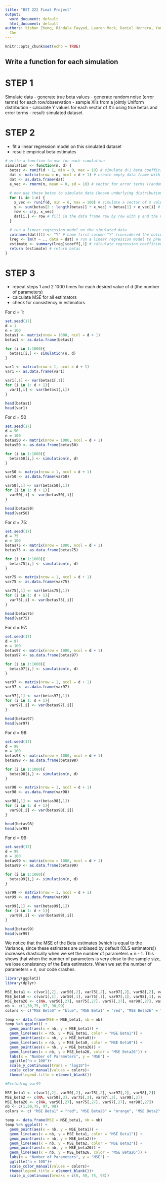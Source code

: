 ```yaml
---
title: "BST 222 Final Project"
output:
  word_document: default
  html_document: default
authors: Yishan Zheng, Rindala Fayyad, Lauren Mock, Daniel Herrera, Yuning Liu, Jinyi
  Che
---
```


```r
knitr::opts_chunk$set(echo = TRUE)
```


## Write a function for each simulation

# STEP 1

Simulate data
- generate true beta values
- generate random noise (error terms) for each row/observation
- sample Xi's from a jointly Uniform distribution
- calculate Y values for each vector of X's using true betas and error terms
- result: simulated dataset

# STEP 2

- fit a linear regression model on this simulated dataset
- result: empirical beta estimates 

```r
# write a function to use for each simulation
simulation <- function(n, d) {
  betas <- runif(d + 1, min = 0, max = 10) # simulate d+1 beta coefficients
  dat <- matrix(nrow = n, ncol = d + 1) # create empty data frame with n rows and d+1 columns
  dat <- as.data.frame(dat)
  e_vec <- rnorm(n, mean = 0, sd = 10) # vector for error terms (random noise)
  
  # now use these betas to simulate data (known underlying distribution)
  for (i in 1:n) {
    x_vec <- runif(d, min = 0, max = 100) # simulate a vector of X values from U[0,100]
    y <- sum(betas[2 : length(betas)] * x_vec) + betas[1] + e_vec[i] # Y = B0 + B1X1 + B2X2 + ... + error
    row <- c(y, x_vec) 
    dat[i,] <- row # fill in the data frame row by row with y and the vector of X values
  }
  
  # run a linear regression model on the simulated data
  colnames(dat)[1] <- "Y" # name first column "Y" (considered the outcome)
  lreg <- lm(Y ~ ., data = dat) # run a linear regression model to predict Y given the Xs
  estimate <- summary(lreg)$coeff[,1] # calculate regression coefficients (betas)
  return (estimate) # return betas
}
```


# STEP 3

- repeat steps 1 and 2 1000 times for each desired value of d (the number of parameters)
- calculate MSE for all estimators
- check for consistency in estimators


For d = 1:

```r

set.seed(17)
d = 1
n = 100
betas1 <- matrix(nrow = 1000, ncol = d + 1)
betas1 <- as.data.frame(betas1)

for (i in 1:1000){
  betas1[i,] <- simulation(n, d)
}

var1 <- matrix(nrow = 1, ncol = d + 1)
var1 <- as.data.frame(var1)

var1[,1] <- var(betas1[,1])
for (i in 1: d + 1){
  var1[,i] <- var(betas1[,i])
}

head(betas1)
head(var1)

```


For d = 50

```r
set.seed(17)
d = 50
n = 100
betas50 <- matrix(nrow = 1000, ncol = d + 1)
betas50 <- as.data.frame(betas50)

for (i in 1:1000){
  betas50[i,] <- simulation(n, d)
}

var50 <- matrix(nrow = 1, ncol = d + 1)
var50 <- as.data.frame(var50)

var50[,1] <- var(betas50[,1])
for (i in 1: d + 1){
  var50[,i] <- var(betas50[,i])
}

head(betas50)
head(var50)
```

For d = 75:

```r
set.seed(17)
d = 75
n = 100
betas75 <- matrix(nrow = 1000, ncol = d + 1)
betas75 <- as.data.frame(betas75)

for (i in 1:1000){
  betas75[i,] <- simulation(n, d)
}

var75 <- matrix(nrow = 1, ncol = d + 1)
var75 <- as.data.frame(var75)

var75[,1] <- var(betas75[,1])
for (i in 1: d + 1){
  var75[,i] <- var(betas75[,i])
}

head(betas75)
head(var75)

```


For d = 97:

```r
set.seed(17)
d = 97
n = 100
betas97 <- matrix(nrow = 1000, ncol = d + 1)
betas97 <- as.data.frame(betas97)

for (i in 1:1000){
  betas97[i,] <- simulation(n, d)
}

var97 <- matrix(nrow = 1, ncol = d + 1)
var97 <- as.data.frame(var97)

var97[,1] <- var(betas97[,1])
for (i in 1: d + 1){
  var97[,i] <- var(betas97[,i])
}

head(betas97)
head(var97)

```


For d = 98:

```r
set.seed(17)
d = 98
n = 100
betas98 <- matrix(nrow = 1000, ncol = d + 1)
betas98 <- as.data.frame(betas98)

for (i in 1:1000){
  betas98[i,] <- simulation(n, d)
}

var98 <- matrix(nrow = 1, ncol = d + 1)
var98 <- as.data.frame(var98)

var98[,1] <- var(betas98[,1])
for (i in 1: d + 1){
  var98[,i] <- var(betas98[,i])
}

head(betas98)
head(var98)
```


For d = 99:

```r
set.seed(17)
d = 99
n = 100
betas99 <- matrix(nrow = 1000, ncol = d + 1)
betas99 <- as.data.frame(betas99)

for (i in 1:1000){
  betas99[i,] <- simulation(n, d)
}

var99 <- matrix(nrow = 1, ncol = d + 1)
var99 <- as.data.frame(var99)

var99[,1] <- var(betas99[,1])
for (i in 1: d + 1){
  var99[,i] <- var(betas99[,i])
}

head(betas99)
head(var99)

```

We notice that the MSE of the Beta estimates (which is equal to the Variance, since these estimates are unbiased by default (OLS estimators)) increases drastically when we set the number of parameters = n - 1. This shows that when the number of parameters is very close to the sample size, we lose consistency of the Beta estimators. When we set the number of parameters = n, our code crashes. 

```r
library(ggplot2)
library(dplyr)

MSE_beta1 <- c(var1[,2], var50[,2], var75[,2], var97[,2], var98[,2], var99[,2])
MSE_beta0 <- c(var1[,1], var50[,1], var75[,1], var97[,1], var98[,1], var99[,1])
MSE_beta26 <- c(NA, var50[,27], var75[,27], var97[,27], var98[,27], var99[,27])
nb <- c(1,50,75, 97, 98,99)
colors <- c("MSE Beta0" = "blue", "MSE Beta1" = "red", "MSE Beta26" = "orange")

temp <- data.frame(MSE = MSE_beta1, nb = nb)
temp %>% ggplot() +
  geom_point(aes(x = nb, y = MSE_beta1)) +
  geom_line(aes(x = nb, y = MSE_beta1, color = "MSE Beta1")) +
  geom_point(aes(x = nb, y = MSE_beta0))+
  geom_line(aes(x = nb, y = MSE_beta0, color = "MSE Beta0")) +
  geom_point(aes(x = nb, y = MSE_beta26)) +
  geom_line(aes(x = nb, y = MSE_beta26, color = "MSE Beta26")) +
  labs(x = "Number of Parameters", y = "MSE") + 
  ggtitle("n = 100")+
  scale_y_continuous(trans = "log10")+
  scale_color_manual(values = colors)+
  theme(legend.title = element_blank())

```

```r
#Excluding var99

MSE_beta1 <- c(var1[,2], var50[,2], var75[,2], var97[,2], var98[,2])
MSE_beta2 <- c(NA, var50[,3], var75[,3], var97[,3], var98[,3])
MSE_beta26 <- c(NA, var50[,27], var75[,27], var97[,27], var98[,27])
nb <- c(1,50,75, 97, 98)
colors <- c( "MSE Beta1" = "red", "MSE Beta26" = "orange", "MSE Beta2" = "green")

temp <- data.frame(MSE = MSE_beta1, nb = nb)
temp %>% ggplot() +
  geom_point(aes(x = nb, y = MSE_beta1)) +
  geom_line(aes(x = nb, y = MSE_beta1, color = "MSE Beta1")) +
  geom_point(aes(x = nb, y = MSE_beta2))+
  geom_line(aes(x = nb, y = MSE_beta2, color = "MSE Beta2")) +
  geom_point(aes(x = nb, y = MSE_beta26)) +
  geom_line(aes(x = nb, y = MSE_beta26, color = "MSE Beta26")) +
  labs(x = "Number of Parameters", y = "MSE") + 
  ggtitle("n = 100")+
  scale_color_manual(values = colors)+
  theme(legend.title = element_blank())+
  scale_x_continuous(breaks = c(0, 50, 75, 98))

```

